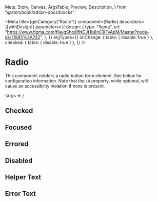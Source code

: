   Meta,
  Story,
  Canvas,
  ArgsTable,
  Preview,
  Description,
} from "@storybook/addon-docs/blocks";


<Meta
  title={getCategory("Radio")}
  component={Radio}
  decorators={[withDesign]}
  parameters={{
    design: {
      type: "figma",
      url:
        "https://www.figma.com/file/qShodlfNCJHb8n03IFyApM/Master?node-id=11895%3A742",
    },
  }}
  argTypes={{
    onChange: { table: { disable: true } },
    checked: { table: { disable: true } },
  }}
/>

# Radio

<Description of={Radio} />

This component renders a radio button form element. See below for configuration information. Note that the `id` property, while optional, will
cause an accessibility violation if none is present.

<Preview withToolbar>
  <Story
    name="Radio"
    args={{
      labelText: "Test Label",
      showLabel: true,
      id: "test_id",
      name: "test_name",
    }}
  >
    {args => <Radio {...args} />}
  </Story>
</Preview>

<ArgsTable story="Radio" />

## Checked

<Canvas>
  <Radio
    checked
    labelText="I am checked"
    name="testChecked"
    onChange={onChangeDefault}
    showLabel={true}
  ></Radio>
</Canvas>

## Focused

<Canvas>
  <Radio
    name="testFocus"
    labelText="Click or tab to the Radio to see its focus state"
    showLabel={true}
  ></Radio>
</Canvas>

## Errored

<Canvas>
  <Radio
    name="testErrored"
    errored
    showLabel={true}
    labelText="I am in an error state"
  ></Radio>
</Canvas>

## Disabled

<Canvas>
  <Radio
    name="testDisabled"
    disabled
    showLabel={true}
    labelText="I am disabled"
  ></Radio>
</Canvas>

## Helper Text

<Canvas>
  <Radio
    name="testHelperText"
    showLabel={true}
    labelText="I have helper text"
    helperText="I am the helper text for this Radio"
  ></Radio>
</Canvas>

## Error Text

<Canvas>
  <Radio
    name="testErrorText"
    showLabel={true}
    errored
    labelText="I have error text"
    errorText="I am the error text for this Radio"
  ></Radio>
</Canvas>
